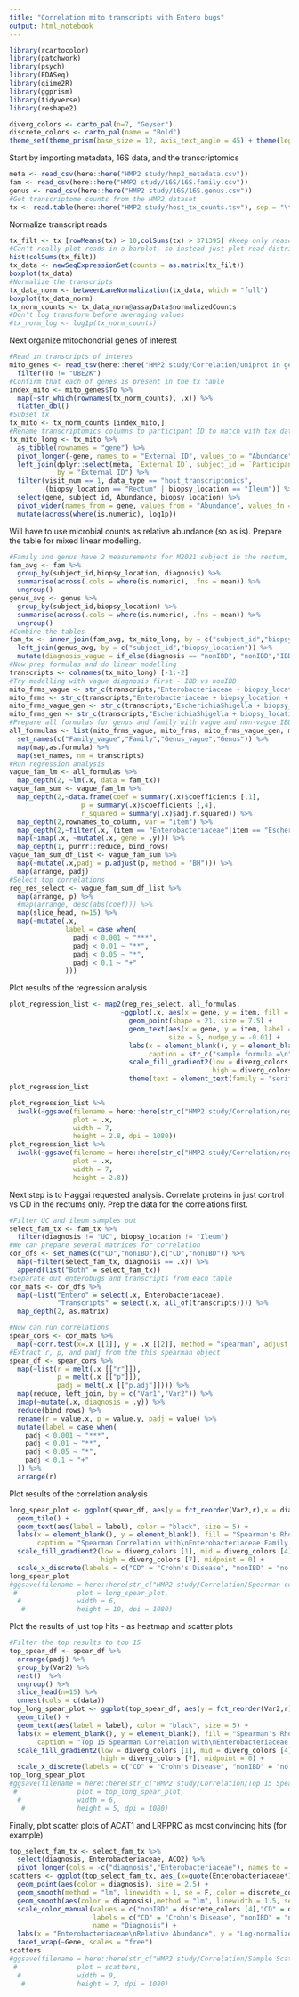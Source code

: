 ```yaml
---
title: "Correlation mito transcripts with Entero bugs"
output: html_notebook
---
```


```r
library(rcartocolor)
library(patchwork)
library(psych)
library(EDASeq)
library(qiime2R)
library(ggprism)
library(tidyverse)
library(reshape2)
```

```r
diverg_colors <- carto_pal(n=7, "Geyser")
discrete_colors <- carto_pal(name = "Bold")
theme_set(theme_prism(base_size = 12, axis_text_angle = 45) + theme(legend.title = element_text()))
```


Start by importing metadata, 16S data, and the transcriptomics
```r
meta <- read_csv(here::here("HMP2 study/hmp2_metadata.csv"))
fam <- read_csv(here::here("HMP2 study/16S/16S.family.csv"))
genus <- read_csv(here::here("HMP2 study/16S/16S.genus.csv"))
#Get transcriptome counts from the HMP2 dataset
tx <- read.table(here::here("HMP2 study/host_tx_counts.tsv"), sep = "\t")
```
Normalize transcript reads
```r
tx_filt <- tx [rowMeans(tx) > 10,colSums(tx) > 371395] #keep only reasonably expressed reads and samples
#Can't really plot reads in a barplot, so instead just plot read distribution
hist(colSums(tx_filt))
tx_data <- newSeqExpressionSet(counts = as.matrix(tx_filt))
boxplot(tx_data)
#Normalize the transcripts
tx_data_norm <- betweenLaneNormalization(tx_data, which = "full")
boxplot(tx_data_norm)
tx_norm_counts <- tx_data_norm@assayData$normalizedCounts
#Don't log transform before averaging values
#tx_norm_log <- log1p(tx_norm_counts)
```

Next organize mitochondrial genes of interest

```r
#Read in transcripts of interes
mito_genes <- read_tsv(here::here("HMP2 study/Correlation/uniprot in gene_name.tsv")) %>% 
  filter(To != "UBE2K")
#Confirm that each of genes is present in the tx table
index_mito <- mito_genes$To %>% 
  map(~str_which(rownames(tx_norm_counts), .x)) %>% 
  flatten_dbl()
#Subset tx
tx_mito <- tx_norm_counts [index_mito,]
#Rename transcriptomics columns to participant ID to match with tax data
tx_mito_long <- tx_mito %>% 
  as_tibble(rownames = "gene") %>% 
  pivot_longer(-gene, names_to = "External ID", values_to = "Abundance") %>% 
  left_join(dplyr::select(meta, `External ID`, subject_id = `Participant ID`, visit_num, biopsy_location, diagnosis, data_type),
            by = "External ID") %>% 
  filter(visit_num == 1, data_type == "host_transcriptomics", 
         (biopsy_location == "Rectum" | biopsy_location == "Ileum")) %>%   
  select(gene, subject_id, Abundance, biopsy_location) %>% 
  pivot_wider(names_from = gene, values_from = "Abundance", values_fn = mean) %>% 
  mutate(across(where(is.numeric), log1p))
```

Will have to use microbial counts as relative abundance (so as is). Prepare the table for mixed linear modelling.
```r
#Family and genus have 2 measurements for M2021 subject in the rectum, so need to average those values out
fam_avg <- fam %>% 
  group_by(subject_id,biopsy_location, diagnosis) %>% 
  summarise(across(.cols = where(is.numeric), .fns = mean)) %>% 
  ungroup()
genus_avg <- genus %>% 
  group_by(subject_id,biopsy_location) %>% 
  summarise(across(.cols = where(is.numeric), .fns = mean)) %>% 
  ungroup()
#Combine the tables
fam_tx <- inner_join(fam_avg, tx_mito_long, by = c("subject_id","biopsy_location")) %>%  
  left_join(genus_avg, by = c("subject_id","biopsy_location")) %>%  
  mutate(diagnosis_vague = if_else(diagnosis == "nonIBD", "nonIBD","IBD"))
#Now prep formulas and do linear modelling
transcripts <- colnames(tx_mito_long) [-1:-2]
#Try modelling with vague diagnosis first - IBD vs nonIBD
mito_frms_vague <- str_c(transcripts,"Enterobacteriaceae + biopsy_location + diagnosis_vague", sep = " ~ ")
mito_frms <- str_c(transcripts,"Enterobacteriaceae + biopsy_location + diagnosis", sep = " ~ ")
mito_frms_vague_gen <- str_c(transcripts,"EscherichiaShigella + biopsy_location + diagnosis_vague", sep = " ~ ")
mito_frms_gen <- str_c(transcripts,"EscherichiaShigella + biopsy_location + diagnosis", sep = " ~ ")
#Prepare all formulas for genus and family with vague and non-vague IBD
all_formulas <- list(mito_frms_vague, mito_frms, mito_frms_vague_gen, mito_frms_gen) %>% 
  set_names(c("Family_vague","Family","Genus_vague","Genus")) %>% 
  map(map,as.formula) %>%   
  map(set_names, nm = transcripts)
#Run regression analysis
vague_fam_lm <- all_formulas %>% 
  map_depth(2, ~lm(.x, data = fam_tx))
vague_fam_sum <- vague_fam_lm %>% 
  map_depth(2,~data.frame(coef = summary(.x)$coefficients [,1],
                  p = summary(.x)$coefficients [,4],
                  r_squared = summary(.x)$adj.r.squared)) %>% 
  map_depth(2,rownames_to_column, var = "item") %>%
  map_depth(2,~filter(.x, (item == "Enterobacteriaceae"|item == "EscherichiaShigella"))) %>% 
  map(~imap(.x, ~mutate(.x, gene = .y))) %>% 
  map_depth(1, purrr::reduce, bind_rows)
vague_fam_sum_df_list <- vague_fam_sum %>% 
  map(~mutate(.x,padj = p.adjust(p, method = "BH"))) %>% 
  map(arrange, padj)
#Select top correlations
reg_res_select <- vague_fam_sum_df_list %>% 
  map(arrange, p) %>% 
  #map(arrange, desc(abs(coef))) %>% 
  map(slice_head, n=15) %>% 
  map(~mutate(.x, 
              label = case_when(
                padj < 0.001 ~ "***",
                padj < 0.01 ~ "**",
                padj < 0.05 ~ "*",
                padj < 0.1 ~ "+"
              )))
```

Plot results of the regression analysis
```r
plot_regression_list <- map2(reg_res_select, all_formulas, 
                            ~ggplot(.x, aes(x = gene, y = item, fill = coef)) +
                              geom_point(shape = 21, size = 7.5) + 
                              geom_text(aes(x = gene, y = item, label = label),color = "black", 
                                        size = 5, nudge_y = -0.01) +
                              labs(x = element_blank(), y = element_blank(), fill = "Effect Size",
                                   caption = str_c("sample formula =\n",as.character(.y))) +
                              scale_fill_gradient2(low = diverg_colors [1], mid = diverg_colors [4],
                                                   high = diverg_colors [7], midpoint = 0) + 
                              theme(text = element_text(family = "serif")))
plot_regression_list
```


```r
plot_regression_list %>% 
  iwalk(~ggsave(filename = here::here(str_c("HMP2 study/Correlation/regression results of",.y,".png")),
                plot = .x,
                width = 7,
                height = 2.8, dpi = 1080))
plot_regression_list %>% 
  iwalk(~ggsave(filename = here::here(str_c("HMP2 study/Correlation/regression results of",.y,".svg")),
                plot = .x,
                width = 7,
                height = 2.8))
```

Next step is to Haggai requested analysis. Correlate proteins in just control vs CD in the rectums only.
Prep the data for the correlations first.
```r
#Filter UC and ileum samples out
select_fam_tx <- fam_tx %>% 
  filter(diagnosis != "UC", biopsy_location != "Ileum")
#We can prepare several matrices for correlation
cor_dfs <- set_names(c("CD","nonIBD"),c("CD","nonIBD")) %>% 
  map(~filter(select_fam_tx, diagnosis == .x)) %>% 
  append(list("Both" = select_fam_tx))
#Separate out enterobugs and transcripts from each table
cor_mats <- cor_dfs %>% 
  map(~list("Entero" = select(.x, Enterobacteriaceae),
            "Transcripts" = select(.x, all_of(transcripts)))) %>% 
  map_depth(2, as.matrix)
```


```r
#Now can run correlations
spear_cors <- cor_mats %>% 
  map(~corr.test(x=.x [[1]], y = .x [[2]], method = "spearman", adjust = "BH"))
#Extract r, p, and padj from the this spearman object
spear_df <- spear_cors %>% 
  map(~list(r = melt(.x [["r"]]),
            p = melt(.x [["p"]]),
            padj = melt(.x [["p.adj"]]))) %>% 
  map(reduce, left_join, by = c("Var1","Var2")) %>% 
  imap(~mutate(.x, diagnosis = .y)) %>% 
  reduce(bind_rows) %>% 
  rename(r = value.x, p = value.y, padj = value) %>% 
  mutate(label = case_when(
    padj < 0.001 ~ "***",
    padj < 0.01 ~ "**",
    padj < 0.05 ~ "*",
    padj < 0.1 ~ "+"
  )) %>% 
  arrange(r)
```

Plot results of the correlation analysis
```r
long_spear_plot <- ggplot(spear_df, aes(y = fct_reorder(Var2,r),x = diagnosis,fill = r)) +
  geom_tile() +
  geom_text(aes(label = label), color = "black", size = 5) +
  labs(x = element_blank(), y = element_blank(), fill = "Spearman's Rho",
       caption = "Spearman Correlation with\nEnterobacteriaceae Family in the Rectum") +
  scale_fill_gradient2(low = diverg_colors [1], mid = diverg_colors [4],
                       high = diverg_colors [7], midpoint = 0) +
  scale_x_discrete(labels = c("CD" = "Crohn's Disease", "nonIBD" = "no IBD"))
long_spear_plot
#ggsave(filename = here::here(str_c("HMP2 study/Correlation/Spearman correlation in the Rectum in CD, nonIBD, or both.png")),
 #               plot = long_spear_plot,
  #              width = 6,
   #             height = 10, dpi = 1080)
```

Plot the results of just top hits - as heatmap and scatter plots
```r
#Filter the top results to top 15
top_spear_df <- spear_df %>% 
  arrange(padj) %>%
  group_by(Var2) %>% 
  nest()  %>% 
  ungroup() %>% 
  slice_head(n=15) %>% 
  unnest(cols = c(data))
top_long_spear_plot <- ggplot(top_spear_df, aes(y = fct_reorder(Var2,r),x = diagnosis,fill = r)) +
  geom_tile() +
  geom_text(aes(label = label), color = "black", size = 5) +
  labs(x = element_blank(), y = element_blank(), fill = "Spearman's Rho",
       caption = "Top 15 Spearman Correlation with\nEnterobacteriaceae Family in the Rectum") +
  scale_fill_gradient2(low = diverg_colors [1], mid = diverg_colors [4],
                       high = diverg_colors [7], midpoint = 0) +
  scale_x_discrete(labels = c("CD" = "Crohn's Disease", "nonIBD" = "no IBD"))
top_long_spear_plot
#ggsave(filename = here::here(str_c("HMP2 study/Correlation/Top 15 Spearman correlation in the Rectum in CD, nonIBD, or both.png")),
 #               plot = top_long_spear_plot,
  #              width = 6,
   #             height = 5, dpi = 1080)
```
Finally, plot scatter plots of ACAT1 and LRPPRC as most convincing hits (for example)
```r
top_select_fam_tx <- select_fam_tx %>% 
  select(diagnosis, Enterobacteriaceae, ACO2) %>% 
  pivot_longer(cols = -c("diagnosis","Enterobacteriaceae"), names_to = "Gene", values_to = "Transcript_Abundance")
scatters <- ggplot(top_select_fam_tx, aes_(x=quote(Enterobacteriaceae*100), y = quote(Transcript_Abundance))) +
  geom_point(aes(color = diagnosis), size = 2.5) +
  geom_smooth(method = "lm", linewidth = 1, se = F, color = discrete_colors [12]) +
  geom_smooth(aes(color = diagnosis),method = "lm", linewidth = 1.5, se = F) +
  scale_color_manual(values = c("nonIBD" = discrete_colors [4],"CD" = discrete_colors [5]),
                     labels = c("CD" = "Crohn's Disease", "nonIBD" = "no IBD"),
                     name = "Diagnosis") +
  labs(x = "Enterobacteriaceae\nRelative Abundance", y = "Log-normalized\nTranscript Abundance") +
  facet_wrap(~Gene, scales = "free")
scatters
#ggsave(filename = here::here(str_c("HMP2 study/Correlation/Sample Scatterplots in the Rectum in CD, nonIBD, or both.png")),
 #               plot = scatters,
  #              width = 9,
   #             height = 7, dpi = 1080)
```










